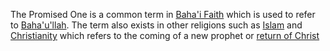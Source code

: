 The Promised One is a common term in [[Baha'i Faith]] which is used to refer to [[Baha'u'llah]]. The term also exists in other religions such as [[Islam]] and [[Christianity]] which refers to the coming of a new  prophet or [[return of Christ]]